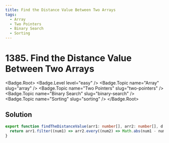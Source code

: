 ```yaml
---
title: Find the Distance Value Between Two Arrays
tags:
  - Array
  - Two Pointers
  - Binary Search
  - Sorting
---
```


# 1385. Find the Distance Value Between Two Arrays

<Badge.Root>
  <Badge.Level level="easy" />
  <Badge.Topic name="Array" slug="array" />
  <Badge.Topic name="Two Pointers" slug="two-pointers" />
  <Badge.Topic name="Binary Search" slug="binary-search" />
  <Badge.Topic name="Sorting" slug="sorting" />
</Badge.Root>

## Solution

```typescript filename="solution.ts" copy
export function findTheDistanceValue(arr1: number[], arr2: number[], d: number): number {
  return arr1.filter((num1) => arr2.every((num2) => Math.abs(num1 - num2) > d)).length;
}
```

<ProblemLink
  codingSite="leetcode"
  href="https://leetcode.com/problems/find-the-distance-value-between-two-arrays"
  title="Find the Distance Value Between Two Arrays"
/>
